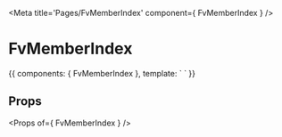 
<Meta title='Pages/FvMemberIndex' component={ FvMemberIndex } />

# FvMemberIndex

<Canvas>
<Story name='Common' height='150px'>{{
  components: { FvMemberIndex },
  template: `<FvMemberIndex>
  </FvMemberIndex>`
}}</Story>
</Canvas>

## Props

<Props of={ FvMemberIndex } />
